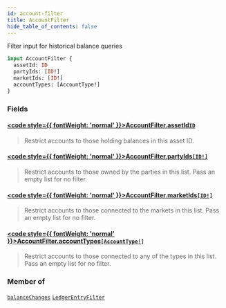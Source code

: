 ```yaml
---
id: account-filter
title: AccountFilter
hide_table_of_contents: false
---
```








Filter input for historical balance queries

```graphql
input AccountFilter {
  assetId: ID
  partyIds: [ID!]
  marketIds: [ID!]
  accountTypes: [AccountType!]
}
```


### Fields

#### [<code style={{ fontWeight: 'normal' }}>AccountFilter.<b>assetId</b></code>](#)<Bullet />[`ID`](/testnet/api/graphql/scalars/id) <Badge class="secondary" text="scalar"/>
> Restrict accounts to those holding balances in this asset ID.
> 

#### [<code style={{ fontWeight: 'normal' }}>AccountFilter.<b>partyIds</b></code>](#)<Bullet />[`[ID!]`](/testnet/api/graphql/scalars/id) <Badge class="secondary" text="list"/> <Badge class="secondary" text="scalar"/>
> Restrict accounts to those owned by the parties in this list. Pass an empty list for no filter.
> 

#### [<code style={{ fontWeight: 'normal' }}>AccountFilter.<b>marketIds</b></code>](#)<Bullet />[`[ID!]`](/testnet/api/graphql/scalars/id) <Badge class="secondary" text="list"/> <Badge class="secondary" text="scalar"/>
> Restrict accounts to those connected to the markets in this list. Pass an empty list for no filter.
> 

#### [<code style={{ fontWeight: 'normal' }}>AccountFilter.<b>accountTypes</b></code>](#)<Bullet />[`[AccountType!]`](/testnet/api/graphql/enums/account-type) <Badge class="secondary" text="list"/> <Badge class="secondary" text="enum"/>
> Restrict accounts to those connected to any of the types in this list. Pass an empty list for no filter.
> 



### Member of

[`balanceChanges`](/testnet/api/graphql/queries/balance-changes)  <Badge class="secondary" text="query"/><Bullet />[`LedgerEntryFilter`](/testnet/api/graphql/inputs/ledger-entry-filter)  <Badge class="secondary" text="input"/>



